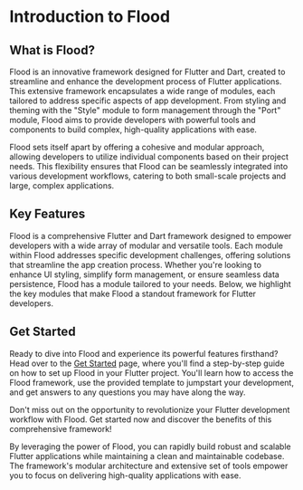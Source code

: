 
# Introduction to Flood

## What is Flood?

Flood is an innovative framework designed for Flutter and Dart, created to streamline and enhance the development process of Flutter applications. This extensive framework encapsulates a wide range of modules, each tailored to address specific aspects of app development. From styling and theming with the "Style" module to form management through the "Port" module, Flood aims to provide developers with powerful tools and components to build complex, high-quality applications with ease.

Flood sets itself apart by offering a cohesive and modular approach, allowing developers to utilize individual components based on their project needs. This flexibility ensures that Flood can be seamlessly integrated into various development workflows, catering to both small-scale projects and large, complex applications.

## Key Features

Flood is a comprehensive Flutter and Dart framework designed to empower developers with a wide array of modular and versatile tools. Each module within Flood addresses specific development challenges, offering solutions that streamline the app creation process. Whether you're looking to enhance UI styling, simplify form management, or ensure seamless data persistence, Flood has a module tailored to your needs. Below, we highlight the key modules that make Flood a standout framework for Flutter developers.

<Cards>
    <DescriptionCard
        title="Pond"
        description="The foundation of Flood, Pond provides a modular ecosystem for managing core components, CLI utilities, and app-specific enhancements."
        href="/pond"
        arrow
    />
    <DescriptionCard
        title="Style"
        description="A comprehensive theming and styling system that simplifies the visual design of your Flutter applications."
        href="/style"
        arrow
    />
    <DescriptionCard
        title="Port"
        description="A module for defining, validating, and managing form data, with automatic UI generation capabilities."
        href="/port"
        arrow
    />
    <DescriptionCard
        title="Drop"
        description="A framework for creating a robust data layer, with support for Entities, ValueObjects, Repositories, and Queries."
        href="/drop"
        arrow
    />
    <DescriptionCard
        title="Environment"
        description="A set of components for managing application configurations across different environments."
        href="/environment"
        arrow
    />
    <DescriptionCard
        title="Automate"
        description="A powerful module for defining and executing automated tasks and workflows within your Flood application."
        href="/automate"
        arrow
    />
    <DescriptionCard
        title="Auth"
        description="A unified authentication system with flexible AuthService implementations and seamless Flutter integration."
        href="/auth"
        arrow
    />
    <DescriptionCard
        title="Debug"
        description="A suite of tools and utilities for debugging and inspecting your Flood application at runtime."
        href="/debug"
        arrow
    />
    <DescriptionCard
        title="Persistence"
        description="A comprehensive solution for data storage and retrieval across various data sources."
        href="/persistence"
        arrow
    />
    <DescriptionCard
        title="Model"
        description="A foundation for managing and transforming data states within your Flutter applications."
        href="/model"
        arrow
    />
</Cards>

## Get Started

Ready to dive into Flood and experience its powerful features firsthand? Head over to the [Get Started](/get-started) page, where you'll find a step-by-step guide on how to set up Flood in your Flutter project. You'll learn how to access the Flood framework, use the provided template to jumpstart your development, and get answers to any questions you may have along the way.

Don't miss out on the opportunity to revolutionize your Flutter development workflow with Flood. Get started now and discover the benefits of this comprehensive framework!

By leveraging the power of Flood, you can rapidly build robust and scalable Flutter applications while maintaining a clean and maintainable codebase. The framework's modular architecture and extensive set of tools empower you to focus on delivering high-quality applications with ease.
